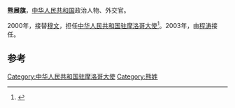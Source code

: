'''熊展旗'''，[[中华人民共和国|中华人民共和国]]政治人物、外交官。

2000年，接替[[穆文|穆文]]，担任[[中国驻摩洛哥大使列表|中华人民共和国驻摩洛哥大使]]<ref>{{cite web|author=中华人民共和国外交部|title=中国驻摩洛哥历任大使|url=http://www.mfa.gov.cn/chn/pds/ziliao/wjrw/2167/2169/t9163.htm|publisher=中华人民共和国外交部|accessdate=2012-03-07}}</ref>。2003年，由[[程涛_(外交官)|程涛]]接任。

== 参考 ==
{{reflist}}
{{start box}}
{{s-dip}}
{{succession box|[[穆文|穆文]]|[[程涛_(外交官)|程涛]]|[[中国驻摩洛哥大使列表|中华人民共和国驻摩洛哥大使]]|2000年4月-2003年4月}}
{{end box}}
{{中国政治人物小作品}}

[[Category:中华人民共和国驻摩洛哥大使|Category:中华人民共和国驻摩洛哥大使]]
[[Category:熊姓|Category:熊姓]]
